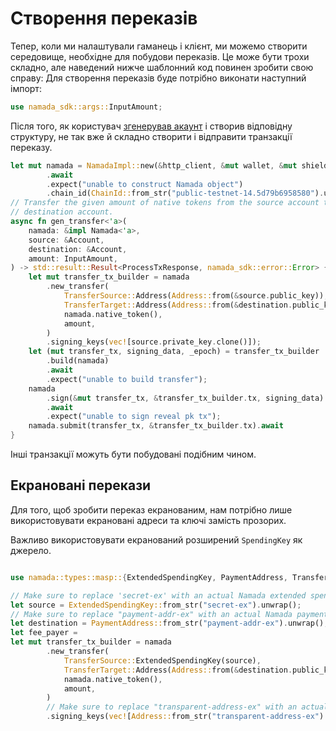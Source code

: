 # Створення переказів

Тепер, коли ми налаштували гаманець і клієнт, ми можемо створити середовище, необхідне для побудови переказів.
Це може бути трохи складно, але наведений нижче шаблонний код повинен зробити свою справу:
Для створення переказів буде потрібно виконати наступний імпорт:

```rust
use namada_sdk::args::InputAmount;
```

Після того, як користувач [згенерував акаунт](./generating-accounts.mdx) і створив відповідну структуру, не так вже й складно створити і відправити транзакції переказу.

```rust
let mut namada = NamadaImpl::new(&http_client, &mut wallet, &mut shielded_ctx, &NullIo)
        .await
        .expect("unable to construct Namada object")
        .chain_id(ChainId::from_str("public-testnet-14.5d79b6958580").unwrap());
// Transfer the given amount of native tokens from the source account to the
// destination account.
async fn gen_transfer<'a>(
    namada: &impl Namada<'a>,
    source: &Account,
    destination: &Account,
    amount: InputAmount,
) -> std::result::Result<ProcessTxResponse, namada_sdk::error::Error> {
    let mut transfer_tx_builder = namada
        .new_transfer(
            TransferSource::Address(Address::from(&source.public_key)),
            TransferTarget::Address(Address::from(&destination.public_key)),
            namada.native_token(),
            amount,
        )
        .signing_keys(vec![source.private_key.clone()]);
    let (mut transfer_tx, signing_data, _epoch) = transfer_tx_builder
        .build(namada)
        .await
        .expect("unable to build transfer");
    namada
        .sign(&mut transfer_tx, &transfer_tx_builder.tx, signing_data)
        .await
        .expect("unable to sign reveal pk tx");
    namada.submit(transfer_tx, &transfer_tx_builder.tx).await
}
```

Інші транзакції можуть бути побудовані подібним чином.

## Екрановані перекази

Для того, щоб зробити переказ екранованим, нам потрібно лише використовувати екрановані адреси та ключі замість прозорих.

Важливо використовувати екранований розширений `SpendingKey` як джерело.

```rust

use namada::types::masp::{ExtendedSpendingKey, PaymentAddress, TransferSource, TransferTarget};

// Make sure to replace 'secret-ex' with an actual Namada extended spending key
let source = ExtendedSpendingKey::from_str("secret-ex").unwrap();
// Make sure to replace "payment-addr-ex" with an actual Namada payment address
let destination = PaymentAddress::from_str("payment-addr-ex").unwrap();
let fee_payer = 
let mut transfer_tx_builder = namada
        .new_transfer(
            TransferSource::ExtendedSpendingKey(source),
            TransferTarget::Address(Address::from(&destination.public_key)),
            namada.native_token(),
            amount,
        )
        // Make sure to replace "transparent-address-ex" with an actual Namada transparent address
        .signing_keys(vec![Address::from_str("transparent-address-ex").ok()]);
```
